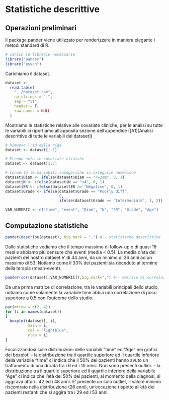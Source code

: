 # Statistiche descrittive
## Operazioni preliminari

Il package pander viene utilizzato per renderizzare in maniera elegante i metodi standard di R.
```r
# carico le librerie necessarie
library("pander")
library("psych")
```

Carichiamo il dataset.
```r
dataset <-
  read.table(
    "../dataset.csv",
    na.strings = ".",
    sep = "\t",
    header = T,
    row.names = NULL
  )
```

Mostriamo le statistiche relative alle covariate cliniche, per le analisi su tutte le variabili ci riportiamo all'apposita sezione dell'appendice ([A1][Analisi descrittive di tutte le variabili del dataset])
```r
# Rimuovo l'id della riga
dataset <- dataset[,-1]

# Prendo solo le covariate cliniche
dataset <- dataset[1:7]

# Converto le variabili categoriche in categorie numeriche
dataset$Diam <- ifelse(dataset$Diam == "<=2cm", 0, 1)
dataset$N <- ifelse(dataset$N == "<4", 0, 1)
dataset$ER <- ifelse(dataset$ER == "Negative", 0, 1)
dataset$Grade <- ifelse(dataset$Grade == "Poorly diff",
                        0,
                        ifelse(dataset$Grade == "Intermediate", 1, 2))

VAR_NUMERIC <- c("time", "event", "Diam", "N", "ER", "Grade", "Age")
```

## Computazione statistiche

```r
pander(describe(dataset), big.mark = ",") #-- statistiche descrittive
```
Dalle statistiche vediamo che il tempo massimo di follow-up è di quasi 18 mesi e abbiamo più censure che eventi (media < 0.5). La media d'eta dei pazienti del nostro dataset e' di 44 anni, da un minimo di 26 anni ad un massimo di 53. Notiamo come il 33% dei pazienti sia deceduto al termine della terapia (mean-event).

```r
pander(cor(dataset[,VAR_NUMERIC]),big.mark=",") #-- matrice di correlazione
```
Da una prima matrice di correlazione, tra le variabili principali dello studio, notiamo come solamente la variabile time abbia una correlazione di poco superiore a 0,5 con l'outcome dello studio. 

\newpage

```r
par(mfrow = c(2, 4))
for (i in names(dataset))
{
  boxplot(dataset[, i],
          main = i,
          col = "lightblue",
          ylab = i)
}
```

Focalizzandosi sulle distribuzioni delle variabili "time" ed "Age" nei grafici dei boxplot:
\newline
  - la distribuzione tra il quartile superiore ed il quartile inferiore della variabile "time" ci indica che il 50% dei pazienti hanno avuto un trattamento di una durata tra i 6 ed i 10 mesi. Non sono presenti outlier. 
\newline
  - la distribuzione tra il quartile superiore ed il quartile inferiore della variabile "Age" ci indica che l'età del 50% dei pazienti, al momento della diagnosi, si aggirava attori i 42 ed i 48 anni. 
\newline
E' presente un solo outlier, il valore minimo riscontrato nella distribuzione (26 anni), un'eccezione rispetto all'età dei pazienti restanti che si aggira tra i 29 ed i 53 anni.